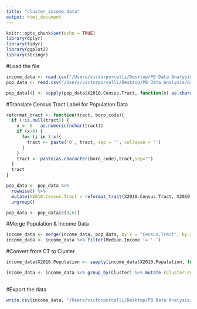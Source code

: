 ```yaml
---
title: "cluster_income_data"
output: html_document
---
```


```r
knitr::opts_chunk$set(echo = TRUE)
library(dplyr)
library(tidyr)
library(ggplot2)
library(stringr)
```

#Load the file
```r
income_data <- read.csv("/Users/victorporcelli/Desktop/PB Data Analysis/Grouping CTs/Convert Data/income_data_clustered_03.14.22.csv")
pop_data <- read.csv("/Users/victorporcelli/Desktop/PB Data Analysis/Grouping CTs/Convert Data/ct_population_00-10 copy.csv")

pop_data[4] <- sapply(pop_data$X2010.Census.Tract, function(x) as.character(x))
```

#Translate Census Tract Label for Population Data
```r
reformat_tract <- function(tract, boro_code){
  if (!is.null(tract)) {
    x <- 6 - as.numeric(nchar(tract))
    if (x>0) {
      for (i in 1:x){
        tract <- paste('0', tract, sep = '', collapse = '')
      }
    }
    tract <- paste(as.character(boro_code),tract,sep="")
  }
  tract
}

pop_data <- pop_data %>% 
  rowwise() %>% 
  mutate(X2010.Census.Tract = reformat_tract(X2010.Census.Tract, X2010.DCP.Borough.Code)) %>% 
  ungroup()

pop_data <- pop_data[c(4,6)]
```

#Merge Population & Income Data
```r
income_data <- merge(income_data, pop_data, by.x = "Census.Tract", by.y = "X2010.Census.Tract")
income_data <- income_data %>% filter(Median.Income != '-')
```


#Convert from CT to Cluster
```r
income_data$X2010.Population <- sapply(income_data$X2010.Population, function(x) as.numeric(str_replace(x, ",", "")))

income_data <- income_data %>% group_by(Cluster) %>% mutate (Cluster.Population = sum(X2010.Population)) %>% ungroup() %>% filter(!(Median.Income == '-')) %>% mutate(Weighted.Mean.Value = as.numeric(Median.Income)* (X2010.Population/Cluster.Population)) %>% group_by(Cluster) %>% mutate(Avg.Median.Income = sum(Weighted.Mean.Value)) %>% group_by(Cluster) %>% select(2,7) %>% distinct
  
```

#Export the data
```r
write.csv(income_data, "/Users/victorporcelli/Desktop/PB Data Analysis/Grouping CTs/Convert Data/income_data_aggregate_03.14.22.csv")
```